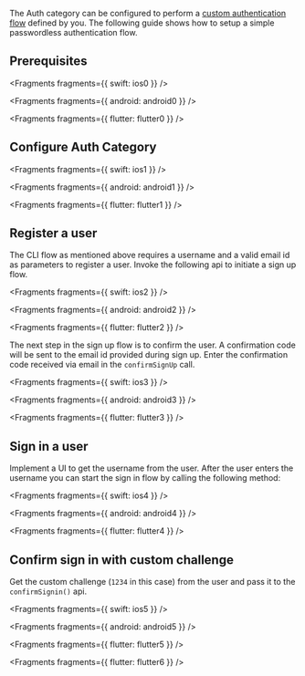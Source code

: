 The Auth category can be configured to perform a [custom authentication flow](https://docs.aws.amazon.com/cognito/latest/developerguide/user-pool-lambda-challenge.html) defined by you. The following guide shows how to setup a simple passwordless authentication flow.

## Prerequisites


<Fragments fragments={{ swift: ios0 }} />


<Fragments fragments={{ android: android0 }} />


<Fragments fragments={{ flutter: flutter0 }} />

## Configure Auth Category


<Fragments fragments={{ swift: ios1 }} />


<Fragments fragments={{ android: android1 }} />


<Fragments fragments={{ flutter: flutter1 }} />

## Register a user

The CLI flow as mentioned above requires a username and a valid email id as parameters to register a user. Invoke the following api to initiate a sign up flow.


<Fragments fragments={{ swift: ios2 }} />


<Fragments fragments={{ android: android2 }} />


<Fragments fragments={{ flutter: flutter2 }} />

The next step in the sign up flow is to confirm the user. A confirmation code will be sent to the email id provided during sign up. Enter the confirmation code received via email in the `confirmSignUp` call.


<Fragments fragments={{ swift: ios3 }} />


<Fragments fragments={{ android: android3 }} />


<Fragments fragments={{ flutter: flutter3 }} />

## Sign in a user

Implement a UI to get the username from the user. After the user enters the username you can start the sign in flow by calling the following method:


<Fragments fragments={{ swift: ios4 }} />


<Fragments fragments={{ android: android4 }} />


<Fragments fragments={{ flutter: flutter4 }} />

## Confirm sign in with custom challenge

Get the custom challenge (`1234` in this case) from the user and pass it to the `confirmSignin()` api.


<Fragments fragments={{ swift: ios5 }} />


<Fragments fragments={{ android: android5 }} />


<Fragments fragments={{ flutter: flutter5 }} />


<Fragments fragments={{ flutter: flutter6 }} />
